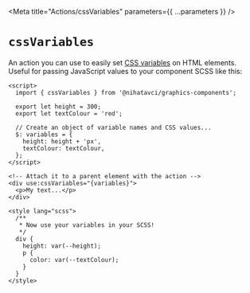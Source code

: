 
<Meta title="Actions/cssVariables" parameters={{ ...parameters }} />

# `cssVariables`

An action you can use to easily set [CSS variables](https://developer.mozilla.org/en-US/docs/Web/CSS/Using_CSS_custom_properties) on HTML elements. Useful for passing JavaScript values to your component SCSS like this:

```svelte
<script>
  import { cssVariables } from '@nihatavci/graphics-components';

  export let height = 300;
  export let textColour = 'red';

  // Create an object of variable names and CSS values...
  $: variables = {
    height: height + 'px',
    textColour: textColour,
  };
</script>

<!-- Attach it to a parent element with the action -->
<div use:cssVariables="{variables}">
  <p>My text...</p>
</div>

<style lang="scss">
  /**
   * Now use your variables in your SCSS!
   */
  div {
    height: var(--height);
    p {
      color: var(--textColour);
    }
  }
</style>
```

